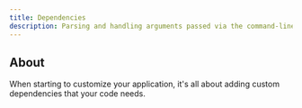 ```yaml
---
title: Dependencies
description: Parsing and handling arguments passed via the command-line
---
```


## About

When starting to customize your application, it's all about adding custom dependencies that your code needs.
